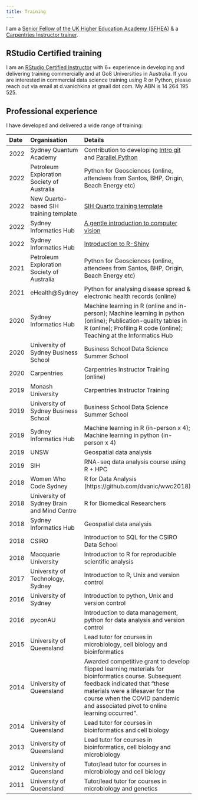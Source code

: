 ```yaml
---
title: Training
---
```


I am a [Senior Fellow of the UK Higher Education Academy (SFHEA)](https://www.advance-he.ac.uk/fellowship/senior-fellowship) & a [Carpentries Instructor trainer](carpentries.org/trainers/).

## RStudio Certified training 

I am an [RStudio Certified Instructor](https://education.rstudio.com/trainers/) with 6+ experience in developing and delivering training commercially and at Go8 Universities in Australia. If you are interested in commercial data science training using R or Python, please reach out via email at d.vanichkina at gmail dot com. My ABN is 14 264 195 525. 

## Professional experience

I have developed and delivered a wide range of training:

|Date |Organisation                               |Details                                                                                                                                                                                                                                                   |
|:----|:------------------------------------------|:---------------------------------------------------------------------------------------------------------------------------------------------------------------------------------------------------------------------------------------------------------|
|2022 |Sydney Quantum Academy | Contribution to developing [Intro git](https://github.com/Sydney-Informatics-Hub/intro-git) and [Parallel Python](https://github.com/Sydney-Informatics-Hub/ParallelPython) |                                                                                                                                                           
|2022 |Petroleum Exploration Society of Australia |Python for Geosciences (online, attendees from Santos, BHP, Origin, Beach Energy etc)                                                                                                                                                                     |
|2022 |New Quarto-based SIH training template | [SIH Quarto training template](https://github.com/Sydney-Informatics-Hub/training-template)                                                                                                                                                                     |
|2022 |Sydney Informatics Hub | [A gentle introduction to computer vision](https://github.com/Sydney-Informatics-Hub/are-you-wearing-a-mask)                                                                                                                                                                     |
|2022 |Sydney Informatics Hub| [Introduction to R-Shiny](https://github.com/Sydney-Informatics-Hub/lesson-shiny)                                                                                                                                                                     |
|2021 |Petroleum Exploration Society of Australia |Python for Geosciences (online, attendees from Santos, BHP, Origin, Beach Energy etc)                                                                                                                                                                     |
|2021 |eHealth@Sydney                             |Python for analysing disease spread \& electronic health records (online)                                                                                                                                                                                 |
|2020 |Sydney Informatics Hub                     |Machine learning in R (online and in-person); Machine learning in python (online); Publication-quality tables in R (online); Profiling R code (online); Teaching at the Informatics Hub                                                                   |
|2020 |University of Sydney Business School       |Business School Data Science Summer School                                                                                                                                                                                                                |
|2020 |Carpentries                                |Carpentries Instructor Training (online)                                                                                                                                                                                                                  |
|2019 |Monash University                          |Carpentries Instructor Training                                                                                                                                                                                                                           |
|2019 |University of Sydney Business School       |Business School Data Science Summer School                                                                                                                                                                                                                |
|2019 |Sydney Informatics Hub                     |Machine learning in R (in-person x 4); Machine learning in python (in-person x 4)                                                                                                                                                                         |
|2019 |UNSW                                       |Geospatial data analysis                                                                                                                                                                                                                                  |
|2019 |SIH                                        |RNA-seq data analysis course using R + HPC                                                                                                                                                                                                                |
|2018 |Women Who Code Sydney                      |R for Data Analysis (https://github.com/dvanic/wwc2018)                                                                                                                                                                                                   |
|2018 |University of Sydney Brain and Mind Centre |R for Biomedical Researchers                                                                                                                                                                                                                              |
|2018 |Sydney Informatics Hub                     |Geospatial data analysis                                                                                                                                                                                                                                  |
|2018 |CSIRO                                      |Introduction to SQL for the CSIRO Data School                                                                                                                                                                                                             |
|2018 |Macquarie University                       |Introduction to R for reproducible scientific analysis                                                                                                                                                                                                    |
|2017 |University of Technology, Sydney           |Introduction to R, Unix and version control                                                                                                                                                                                                               |
|2016 |University of Sydney                       |Introduction to python, Unix and version control                                                                                                                                                                                                          |
|2016 |pyconAU                                    |Introduction to data management, python for data analysis and version control                                                                                                                                                                             |
|2015 |University of Queensland                   |Lead tutor for courses in microbiology, cell biology and bioinformatics                                                                                                                                                                                   |
|2014 |University of Queensland                   |Awarded competitive grant to develop flipped learning materials for bioinformatics course. Subsequent feedback indicated that "these materials were a lifesaver for the course when the COVID pandemic and associated pivot to online learning occurred". |
|2014 |University of Queensland                   |Lead tutor for courses in bioinformatics and cell biology                                                                                                                                                                                                 |
|2013 |University of Queensland                   |Lead tutor for courses in bioinformatics, cell biology and microbiology                                                                                                                                                                                   |
|2012 |University of Queensland                   |Tutor/lead tutor for courses in microbiology and cell biology                                                                                                                                                                                             |
|2011 |University of Queensland                   |Tutor/lead tutor for courses in microbiology and genetics                                                                                                                                                                                                 |                                                                                            |



<!-- 

## Teaching philosophy

I am passionate about teaching and training, especially programming, analytics and reproducible research foundations to researchers. I am a proponent of active learning, and (when appropriate!) project-based and activity-based learning. I believe that the combination of innovative strategies in teaching, including peer learning and flipped classrooms, with the best that the digital revolution has to offer (video recordings of lectures, podcasts, screencasts, interactive web-based learning environments and MOOCs from the world’s best thinkers) makes today an especially fortunate time to be a learner. Students need no longer be limited by where they are geographically to learn, and instead of working on mundane fill-in-the-blanks secret class assignments can set up web resources, blogs and apps to showcase skills they’ve acquired to future employers as part of a truly modern education.
>

<!-- I am passionate about using evidence-based teaching practices for supporting adult learners in developing digital skills.-->
